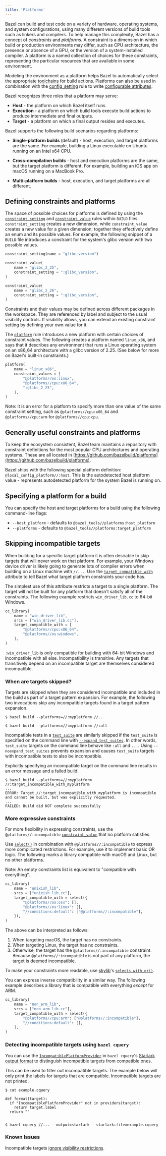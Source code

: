 ```yaml
---
title: 'Platforms'
---
```



Bazel can build and test code on a variety of hardware, operating systems, and
system configurations, using many different versions of build tools such as
linkers and compilers. To help manage this complexity, Bazel has a concept of
*constraints* and *platforms*. A constraint is a dimension in which build or
production environments may differ, such as CPU architecture, the presence or
absence of a GPU, or the version of a system-installed compiler. A platform is a
named collection of choices for these constraints, representing the particular
resources that are available in some environment.

Modeling the environment as a platform helps Bazel to automatically select the
appropriate
[toolchains](/docs/toolchains)
for build actions. Platforms can also be used in combination with the
[config_setting](/reference/be/general#config_setting)
rule to write [configurable attributes](/docs/configurable-attributes).

Bazel recognizes three roles that a platform may serve:

*  **Host** - the platform on which Bazel itself runs.
*  **Execution** - a platform on which build tools execute build actions to
   produce intermediate and final outputs.
*  **Target** - a platform on which a final output resides and executes.

Bazel supports the following build scenarios regarding platforms:

*  **Single-platform builds** (default) - host, execution, and target platforms
   are the same. For example, building a Linux executable on Ubuntu running on
   an Intel x64 CPU.

*  **Cross-compilation builds** - host and execution platforms are the same, but
   the target platform is different. For example, building an iOS app on macOS
   running on a MacBook Pro.

*  **Multi-platform builds** - host, execution, and target platforms are all
   different.

## Defining constraints and platforms

The space of possible choices for platforms is defined by using the
 [`constraint_setting`](/reference/be/platform#constraint_setting) and
 [`constraint_value`](/reference/be/platform#constraint_value) rules within `BUILD` files. `constraint_setting` creates a new dimension, while
`constraint_value` creates a new value for a given dimension; together they
effectively define an enum and its possible values. For example, the following
snippet of a `BUILD` file introduces a constraint for the system's glibc version
with two possible values.

```python
constraint_setting(name = "glibc_version")

constraint_value(
    name = "glibc_2_25",
    constraint_setting = ":glibc_version",
)

constraint_value(
    name = "glibc_2_26",
    constraint_setting = ":glibc_version",
)
```

Constraints and their values may be defined across different packages in the
workspace. They are referenced by label and subject to the usual visibility
controls. If visibility allows, you can extend an existing constraint setting by
defining your own value for it.

The [`platform`](/reference/be/platform#platform) rule introduces a new platform with
certain choices of constraint values. The
following creates a platform named `linux_x86`, and says that it describes any
environment that runs a Linux operating system on an x86_64 architecture with a
glibc version of 2.25. (See below for more on Bazel's built-in constraints.)

```python
platform(
    name = "linux_x86",
    constraint_values = [
        "@platforms//os:linux",
        "@platforms//cpu:x86_64",
        ":glibc_2_25",
    ],
)
```

Note: It is an error for a platform to specify more than one value of the
same constraint setting, such as `@platforms//cpu:x86_64` and
`@platforms//cpu:arm` for `@platforms//cpu:cpu`.

## Generally useful constraints and platforms

To keep the ecosystem consistent, Bazel team maintains a repository with
constraint definitions for the most popular CPU architectures and operating
systems. These are all located in
[https://github.com/bazelbuild/platforms](https://github.com/bazelbuild/platforms).

Bazel ships with the following special platform definition:
`@local_config_platform//:host`. This is the autodetected host platform value -
represents autodetected platform for the system Bazel is running on.

## Specifying a platform for a build

You can specify the host and target platforms for a build using the following
command-line flags:

*  `--host_platform` - defaults to `@bazel_tools//platforms:host_platform`
*  `--platforms` - defaults to `@bazel_tools//platforms:target_platform`

## Skipping incompatible targets

When building for a specific target platform it is often desirable to skip
targets that will never work on that platform. For example, your Windows device
driver is likely going to generate lots of compiler errors when building on a
Linux machine with `//...`. Use the
[`target_compatible_with`](/reference/be/common-definitions#common.target_compatible_with)
attribute to tell Bazel what target platform constraints your code has.

The simplest use of this attribute restricts a target to a single platform.
The target will not be built for any platform that doesn't satisfy all of the
constraints. The following example restricts `win_driver_lib.cc` to 64-bit
Windows.

```python
cc_library(
    name = "win_driver_lib",
    srcs = ["win_driver_lib.cc"],
    target_compatible_with = [
        "@platforms//cpu:x86_64",
        "@platforms//os:windows",
    ],
)
```

`:win_driver_lib` is *only* compatible for building with 64-bit Windows and
incompatible with all else. Incompatibility is transitive. Any targets
that transitively depend on an incompatible target are themselves considered
incompatible.

### When are targets skipped?

Targets are skipped when they are considered incompatible and included in the
build as part of a target pattern expansion. For example, the following two
invocations skip any incompatible targets found in a target pattern expansion.

```console
$ bazel build --platforms=//:myplatform //...
```

```console
$ bazel build --platforms=//:myplatform //:all
```

Incompatible tests in a [`test_suite`](/reference/be/general#test_suite) are
similarly skipped if the `test_suite` is specified on the command line with
[`--expand_test_suites`](/reference/command-line-reference#flag--expand_test_suites).
In other words, `test_suite` targets on the command line behave like `:all` and
`...`. Using `--noexpand_test_suites` prevents expansion and causes
`test_suite` targets with incompatible tests to also be incompatible.

Explicitly specifying an incompatible target on the command line results in an
error message and a failed build.

```console
$ bazel build --platforms=//:myplatform //:target_incompatible_with_myplatform
...
ERROR: Target //:target_incompatible_with_myplatform is incompatible and cannot be built, but was explicitly requested.
...
FAILED: Build did NOT complete successfully
```

### More expressive constraints

For more flexibility in expressing constraints, use the
`@platforms//:incompatible`
[`constraint_value`](/reference/be/platform#constraint_value) that no platform
satisfies.

Use [`select()`](/reference/be/functions#select) in combination with
`@platforms//:incompatible` to express more complicated restrictions. For
example, use it to implement basic OR logic. The following marks a library
compatible with macOS and Linux, but no other platforms.

Note: An empty constraints list is equivalent to "compatible with everything".

```python
cc_library(
    name = "unixish_lib",
    srcs = ["unixish_lib.cc"],
    target_compatible_with = select({
        "@platforms//os:osx": [],
        "@platforms//os:linux": [],
        "//conditions:default": ["@platforms//:incompatible"],
    }),
)
```

The above can be interpreted as follows:

1. When targeting macOS, the target has no constraints.
2. When targeting Linux, the target has no constraints.
3. Otherwise, the target has the `@platforms//:incompatible` constraint. Because
   `@platforms//:incompatible` is not part of any platform, the target is
   deemed incompatible.

To make your constraints more readable, use
[skylib](https://github.com/bazelbuild/bazel-skylib)'s
[`selects.with_or()`](https://github.com/bazelbuild/bazel-skylib/blob/main/docs/selects_doc.md#selectswith_or).

You can express inverse compatibility in a similar way. The following example
describes a library that is compatible with everything _except_ for ARM.

```python
cc_library(
    name = "non_arm_lib",
    srcs = ["non_arm_lib.cc"],
    target_compatible_with = select({
        "@platforms//cpu:arm": ["@platforms//:incompatible"],
        "//conditions:default": [],
    ],
)
```

### Detecting incompatible targets using `bazel cquery`

You can use the
[`IncompatiblePlatformProvider`](/rules/lib/IncompatiblePlatformProvider)
in `bazel cquery`'s [Starlark output
format](/docs/cquery#output-format-definition) to distinguish
incompatible targets from compatible ones.

This can be used to filter out incompatible targets. The example below will
only print the labels for targets that are compatible. Incompatible targets are
not printed.

```console
$ cat example.cquery

def format(target):
  if "IncompatiblePlatformProvider" not in providers(target):
    return target.label
  return ""


$ bazel cquery //... --output=starlark --starlark:file=example.cquery
```

### Known Issues

Incompatible targets [ignore visibility
restrictions](https://github.com/bazelbuild/bazel/issues/16044).
